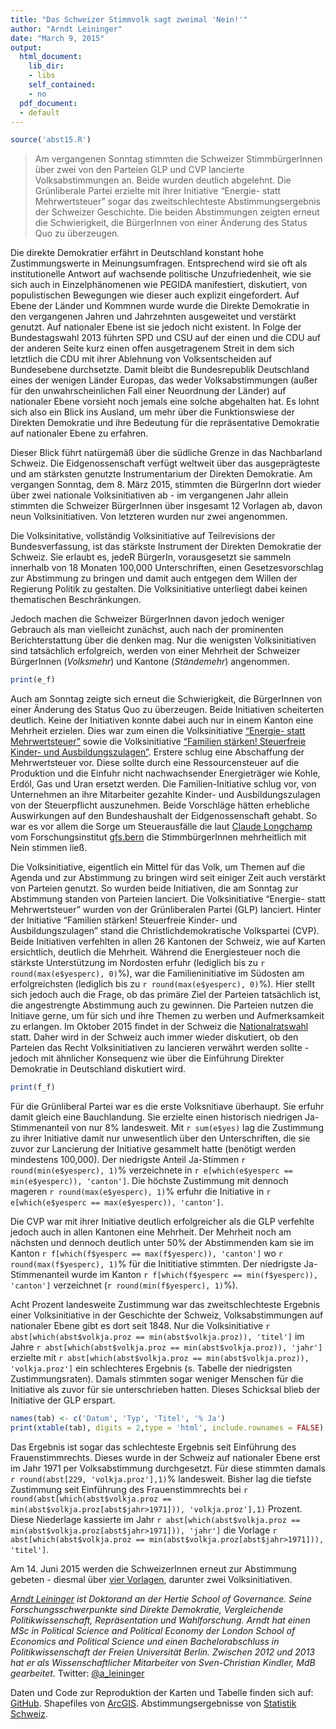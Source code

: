 ```yaml
---
title: "Das Schweizer Stimmvolk sagt zweimal 'Nein!'"
author: "Arndt Leininger"
date: "March 9, 2015"
output:
  html_document:
    lib_dir:
    - libs
    self_contained:
    - no
  pdf_document:
  - default
---
```



```r
source('abst15.R')
```

> Am vergangenen Sonntag stimmten die Schweizer StimmbürgerInnen über zwei von
den Parteien GLP und CVP lancierte Volksabstimmungen an. Beide wurden deutlich 
abgelehnt. Die Grünliberale Partei erzielte mit ihrer Initiative "Energie- statt 
Mehrwertsteuer" sogar das zweitschlechteste Abstimmungsergebnis der Schweizer 
Geschichte. Die beiden Abstimmungen zeigten erneut die Schwierigkeit, die 
BürgerInnen von einer Änderung des Status Quo zu überzeugen. 

Die direkte Demokratier erfährt in Deutschland konstant hohe Zustimmungswerte in 
Meinungsumfragen. Entsprechend wird sie oft als institutionelle Antwort auf wachsende
politische Unzufriedenheit, wie sie sich auch in Einzelphänomenen wie PEGIDA manifestiert,
diskutiert, von populistischen Bewegungen wie dieser auch explizit eingefordert.
Auf Ebene der Länder und Kommnen wurde wurde die Direkte Demokratie in den vergangenen
Jahren und Jahrzehnten ausgeweitet und verstärkt genutzt. Auf nationaler Ebene ist
sie jedoch nicht existent. In Folge der Bundestagswahl 2013 führten 
SPD und CSU auf der einen und die CDU auf der anderen Seite kurz einen offen ausgetragenem 
Streit in dem sich letztlich die CDU mit ihrer Ablehnung von Volksentscheiden auf 
Bundesebene durchsetzte. Damit bleibt die Bundesrepublik Deutschland eines der wenigen Länder 
Europas, das weder Volksabstimmungen (außer für den unwahrscheinlichen Fall einer 
Neuordnung der Länder) auf nationaler Ebene vorsieht noch jemals eine solche abgehalten
hat. Es lohnt sich also ein Blick ins Ausland, um mehr über die Funktionswiese
der Direkten Demokratie und ihre Bedeutung für die repräsentative Demokratie auf
nationaler Ebene zu erfahren.

Dieser Blick führt natürgemäß über die südliche Grenze in das Nachbarland Schweiz.
Die Eidgenossenschaft verfügt weltweit über das ausgeprägteste und am stärksten
genutzte Instrumentarium der Direkten Demokratie. Am vergangen Sonntag,
dem 8. März 2015, stimmten
die BürgerInn dort wieder über zwei nationale Volksinitiativen ab - im vergangenen
Jahr allein stimmten die Schweizer BürgerInnen über insgesamt 12 Vorlagen ab, 
davon neun Volksinitiativen. Von letzteren wurden nur zwei angenommen.

Die Volksinitative, vollständig Volksinitiative auf Teilrevisions der Bundesverfassung,
ist das stärkste Instrument der Direkten Demokratie der Schweiz. Sie erlaubt es,
jedeR BürgerIn, vorausgesetzt sie sammeln innerhalb von 18 Monaten 100,000 Unterschriften, 
einen Gesetzesvorschlag zur Abstimmung zu bringen und damit auch entgegen dem Willen
der Regierung Politik zu gestalten. Die Volksinitiative unterliegt dabei
keinen thematischen Beschränkungen. 

Jedoch machen die Schweizer BürgerInnen davon jedoch weniger Gebrauch als man
vielleicht zunächst, auch nach der prominenten Berichterstattung über die
denken mag. Nur die wenigsten Volksinitiativen sind tatsächlich erfolgreich, 
werden von einer Mehrheit der Schweizer BürgerInnen (*Volksmehr*) und Kantone 
(*Ständemehr*) angenommen. 

```r
print(e_f)
```

Auch am Sonntag zeigte sich erneut die Schwierigkeit, die BürgerInnen von einer Änderung
des Status Quo zu überzeugen. Beide Initiativen scheiterten deutlich.
Keine der Initiativen konnte dabei auch nur in einem Kanton eine Mehrheit erzielen. 
Dies war zum einen die Volksinitiative ["Energie- statt Mehrwertsteuer"](http://energiestattmehrwertsteuer.ch/home.html) sowie die
Volksinitiative ["Familien stärken! Steuerfreie Kinder- und Ausbildungszulagen"](http://www.familieninitiativen-cvp.ch/).
Erstere schlug eine Abschaffung der Mehrwertsteuer vor. Diese sollte durch eine
Ressourcensteuer auf die Produktion und die Einfuhr nicht nachwachsender Energieträger 
wie Kohle, Erdöl, Gas und Uran ersetzt werden. Die Familien-Initiative schlug
vor, von Unternehmen an ihre Mitarbeiter gezahlte Kinder- und Ausbildungszulagen 
von der Steuerpflicht auszunehmen. Beide Vorschläge hätten erhebliche Auswirkungen
auf den Bundeshaushalt der Eidgenossenschaft gehabt. So war es vor allem die Sorge
um Steuerausfälle die laut [Claude Longchamp](https://twitter.com/claudelongchamp) vom Forschungsinstitut [gfs.bern](http://www.gfsbern.ch/de-ch/)
die StimmbürgerInnen mehrheitlich mit Nein stimmen ließ.

Die Volksinitiative, eigentlich ein Mittel für das Volk, um Themen auf die Agenda
und zur Abstimmung zu bringen wird seit einiger Zeit auch verstärkt von Parteien
genutzt. So wurden beide Initiativen, die am Sonntag zur Abstimmung standen von
Parteien lanciert. Die Volksinitiative "Energie- statt Mehrwertsteuer" wurden
von der Grünliberalen Partei (GLP) lanciert. Hinter der Initiative "Familien stärken! 
Steuerfreie Kinder- und Ausbildungszulagen" stand die Christlichdemokratische Volkspartei (CVP). 
Beide Initiativen verfehlten in allen 26 Kantonen der Schweiz, wie auf Karten ersichtlich, deutlich die Mehrheit. Während die Energiesteuer noch die stärkste Unterstützung im Nordosten erfuhr (lediglich bis zu `r round(max(e$yesperc), 0)`%), war die Familieninitiative im Südosten am erfolgreichsten (lediglich bis zu `r round(max(e$yesperc), 0)`%). Hier stellt sich jedoch auch die Frage, ob
das primäre Ziel der Parteien tatsächlich ist, die angestrengte Abstimmung auch zu gewinnen.
Die Parteien nutzen die Initiave gerne, um für sich und ihre Themen zu werben und Aufmerksamkeit
zu erlangen. Im Oktober 2015 findet in der Schweiz die [Nationalratswahl](https://www.ch.ch/de/wahlen2015/) statt. Daher wird in der Schweiz auch immer wieder
diskutiert, ob den Parteien das Recht Volksinitiativen zu lancieren verwährt werden sollte - jedoch
mit ähnlicher Konsequenz wie über die Einführung Direkter Demokratie in Deutschland diskutiert wird.

```r
print(f_f)
```

Für die Grünliberal Partei war es die erste Volksnitiave überhaupt. Sie erfuhr 
damit gleich eine Bauchlandung. Sie erzielte einen historisch niedrigen 
Ja-Stimmenanteil von nur 8% landesweit. Mit `r sum(e$yes)` lag die Zustimmung zu
ihrer Initiative damit nur unwesentlich über den Unterschriften, die sie zuvor zur 
Lancierung der Initiative gesammelt hatte (benötigt werden mindestens 100,000). 
Der niedrigste Anteil Ja-Stimmen `r round(min(e$yesperc), 1)`% verzeichnete in `r e[which(e$yesperc == min(e$yesperc)), 'canton']`. Die höchste Zustimmung mit dennoch mageren 
`r round(max(e$yesperc), 1)`% erfuhr die Initiative in 
`r e[which(e$yesperc == max(e$yesperc)), 'canton']`.

Die CVP war mit ihrer Initiative deutlich erfolgreicher als die GLP verfehlte
jedoch auch in allen Kantonen eine Mehrheit. Der Mehrheit noch am nächsten und 
dennoch deutlich unter 50% der Abstimmenden kam sie im Kanton 
`r f[which(f$yesperc == max(f$yesperc)), 'canton']` wo `r round(max(f$yesperc), 1)`% 
für die Inititiative stimmten. Der niedrigste Ja-Stimmenanteil wurde im Kanton 
`r f[which(f$yesperc == min(f$yesperc)), 'canton']` verzeichnet 
(`r round(min(f$yesperc), 1)`%).

Acht Prozent landesweite Zustimmung war das zweitschlechteste Ergebnis einer
Volksinitiative in der Geschichte der Schweiz, Volksabstimmungen auf nationaler 
Ebene gibt es dort seit 1848. Nur die Volksinitiative 
`r abst[which(abst$volkja.proz == min(abst$volkja.proz)), 'titel']` im Jahre 
`r abst[which(abst$volkja.proz == min(abst$volkja.proz)), 'jahr']` erzielte mit 
`r abst[which(abst$volkja.proz == min(abst$volkja.proz)), 'volkja.proz']`  ein 
schlechteres Ergebnis (s. Tabelle der niedrigsten Zustimmungsraten). Damals
stimmten sogar weniger Menschen für die Initiative als zuvor für sie
unterschrieben hatten. Dieses Schicksal blieb der Initiative der GLP
erspart.

```r
names(tab) <- c('Datum', 'Typ', 'Titel', '% Ja')
print(xtable(tab), digits = 2,type = 'html', include.rownames = FALSE)
```

Das Ergebnis ist sogar das schlechteste Ergebnis seit Einführung des Frauenstimmrechts.
Dieses wurde in der Schweiz auf nationaler Ebene erst im Jahr 1971 per Volksabstimmung
durchgesetzt. Für diese stimmten damals `r round(abst[229, 'volkja.proz'],1)`% landesweit.
Bisher lag die tiefste Zustimmung seit Einführung des Frauenstimmrechts bei `r round(abst[which(abst$volkja.proz == min(abst$volkja.proz[abst$jahr>1971])), 'volkja.proz'],1)` Prozent. Diese Niederlage kassierte im Jahr `r abst[which(abst$volkja.proz == min(abst$volkja.proz[abst$jahr>1971])), 'jahr']` die Vorlage `r abst[which(abst$volkja.proz == min(abst$volkja.proz[abst$jahr>1971])), 'titel']`.

Am 14. Juni 2015 werden die SchweizerInnen erneut zur Abstimmung gebeten - diesmal über 
[vier Vorlagen](http://www.bk.admin.ch/themen/pore/va/20150614/index.html?lang=de), darunter zwei Volksinitiativen. 

*[Arndt Leininger](http://www.hertie-school.org/facultyandresearch/faculty-researchers/phd-students-doctoral-programme-in-governance/more-about-out-phd-students/arndt-leininger/) ist Doktorand an der Hertie School of Governance. Seine Forschungsschwerpunkte sind Direkte Demokratie, Vergleichende Politikwissenschaft, Repräsentation und Wahlforschung. Arndt hat einen MSc in Political Science and Political Economy der London School of Economics and Political Science und einen Bachelorabschluss in Politikwissenschaft der Freien Universität Berlin. Zwischen 2012 und 2013 hat er als Wissenschaftlicher Mitarbeiter von Sven-Christian Kindler, MdB gearbeitet.*
Twitter: [\@a_leininger](https://twitter.com/a_leininger)

Daten und Code zur Reproduktion der Karten und Tabelle finden sich auf: [GitHub](https://github.com/aleininger/abst15). Shapefiles
von [ArcGIS](http://www.arcgis.com/home/item.html?id=a5067fb3b0b74b188d7b650fa5c64b39). 
Abstimmungsergebnisse von [Statistik Schweiz](http://www.bfs.admin.ch/bfs/portal/de/index/themen/17/03/blank/key/2015/01.html). 

